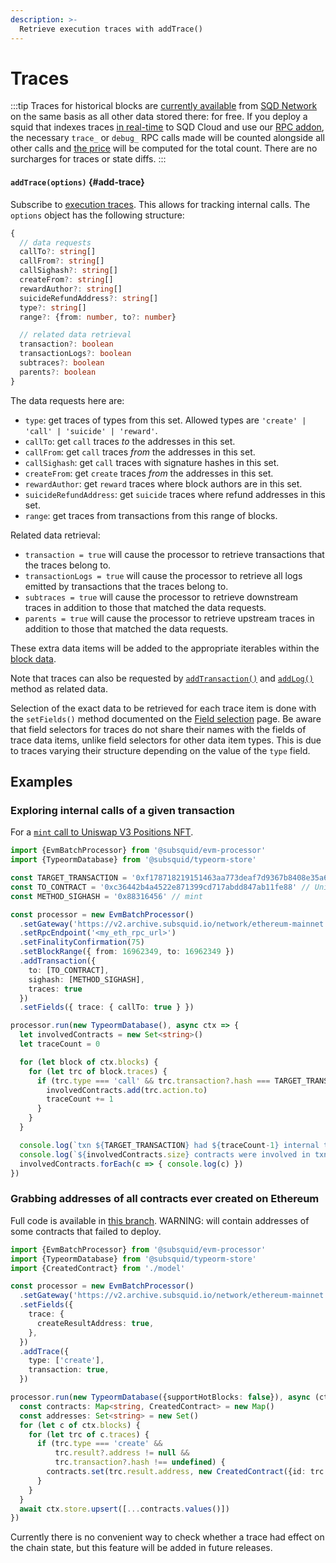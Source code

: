 ```yaml
---
description: >-
  Retrieve execution traces with addTrace()
---
```


# Traces

:::tip
Traces for historical blocks are [currently available](/subsquid-network/reference/networks/#evm--ethereum-compatible) from [SQD Network](/subsquid-network) on the same basis as all other data stored there: for free. If you deploy a squid that indexes traces [in real-time](/sdk/resources/unfinalized-blocks) to SQD Cloud and use our [RPC addon](/cloud/resources/rpc-proxy), the necessary `trace_` or `debug_` RPC calls made will be counted alongside all other calls and [the price](/cloud/pricing/#rpc-requests) will be computed for the total count. There are no surcharges for traces or state diffs.
:::

#### `addTrace(options)` {#add-trace}

Subscribe to [execution traces](https://geth.ethereum.org/docs/interacting-with-geth/rpc/ns-debug#debugtraceblockbyhash). This allows for tracking internal calls. The `options` object has the following structure:
```typescript
{
  // data requests
  callTo?: string[]
  callFrom?: string[]
  callSighash?: string[]
  createFrom?: string[]
  rewardAuthor?: string[]
  suicideRefundAddress?: string[]
  type?: string[]
  range?: {from: number, to?: number}

  // related data retrieval
  transaction?: boolean
  transactionLogs?: boolean
  subtraces?: boolean
  parents?: boolean
}
```
The data requests here are:
+ `type`: get traces of types from this set. Allowed types are `'create' | 'call' | 'suicide' | 'reward'`.
+ `callTo`: get `call` traces *to* the addresses in this set.
+ `callFrom`: get `call` traces *from* the addresses in this set.
+ `callSighash`: get `call` traces with signature hashes in this set.
+ `createFrom`: get `create` traces *from* the addresses in this set.
+ `rewardAuthor`: get `reward` traces where block authors are in this set.
+ `suicideRefundAddress`: get `suicide` traces where refund addresses in this set.
+ `range`: get traces from transactions from this range of blocks.

Related data retrieval:
+ `transaction = true` will cause the processor to retrieve transactions that the traces belong to.
+ `transactionLogs = true` will cause the processor to retrieve all logs emitted by transactions that the traces belong to.
+ `subtraces = true` will cause the processor to retrieve downstream traces in addition to those that matched the data requests.
+ `parents = true` will cause the processor to retrieve upstream traces in addition to those that matched the data requests.

These extra data items will be added to the appropriate iterables within the [block data](/sdk/reference/processors/evm-batch/context-interfaces).

Note that traces can also be requested by [`addTransaction()`](../transactions) and [`addLog()`](../logs) method as related data.

Selection of the exact data to be retrieved for each trace item is done with the `setFields()` method documented on the [Field selection](../field-selection) page. Be aware that field selectors for traces do not share their names with the fields of trace data items, unlike field selectors for other data item types. This is due to traces varying their structure depending on the value of the `type` field.

## Examples

### Exploring internal calls of a given transaction

For a [`mint` call to Uniswap V3 Positions NFT](https://etherscan.io/tx/0xf178718219151463aa773deaf7d9367b8408e35a624550af975e089ca6e015ca).

```ts
import {EvmBatchProcessor} from '@subsquid/evm-processor'
import {TypeormDatabase} from '@subsquid/typeorm-store'

const TARGET_TRANSACTION = '0xf178718219151463aa773deaf7d9367b8408e35a624550af975e089ca6e015ca'
const TO_CONTRACT = '0xc36442b4a4522e871399cd717abdd847ab11fe88' // Uniswap v3 Positions NFT
const METHOD_SIGHASH = '0x88316456' // mint

const processor = new EvmBatchProcessor()
  .setGateway('https://v2.archive.subsquid.io/network/ethereum-mainnet')
  .setRpcEndpoint('<my_eth_rpc_url>')
  .setFinalityConfirmation(75)
  .setBlockRange({ from: 16962349, to: 16962349 })
  .addTransaction({
    to: [TO_CONTRACT],
    sighash: [METHOD_SIGHASH],
    traces: true
  })
  .setFields({ trace: { callTo: true } })

processor.run(new TypeormDatabase(), async ctx => {
  let involvedContracts = new Set<string>()
  let traceCount = 0

  for (let block of ctx.blocks) {
    for (let trc of block.traces) {
      if (trc.type === 'call' && trc.transaction?.hash === TARGET_TRANSACTION) {
        involvedContracts.add(trc.action.to)
        traceCount += 1
      }
    }
  }

  console.log(`txn ${TARGET_TRANSACTION} had ${traceCount-1} internal transactions`)
  console.log(`${involvedContracts.size} contracts were involved in txn ${TARGET_TRANSACTION}:`)
  involvedContracts.forEach(c => { console.log(c) })
})
```

### Grabbing addresses of all contracts ever created on Ethereum

Full code is available in [this branch](https://github.com/subsquid-labs/grab-all-contracts/tree/ascetic). WARNING: will contain addresses of some contracts that failed to deploy.

```ts
import {EvmBatchProcessor} from '@subsquid/evm-processor'
import {TypeormDatabase} from '@subsquid/typeorm-store'
import {CreatedContract} from './model'

const processor = new EvmBatchProcessor()
  .setGateway('https://v2.archive.subsquid.io/network/ethereum-mainnet')
  .setFields({
    trace: {
      createResultAddress: true,
    },
  })
  .addTrace({
    type: ['create'],
    transaction: true,
  })

processor.run(new TypeormDatabase({supportHotBlocks: false}), async (ctx) => {
  const contracts: Map<string, CreatedContract> = new Map()
  const addresses: Set<string> = new Set()
  for (let c of ctx.blocks) {
    for (let trc of c.traces) {
      if (trc.type === 'create' &&
          trc.result?.address != null &&
          trc.transaction?.hash !== undefined) {
        contracts.set(trc.result.address, new CreatedContract({id: trc.result.address}))
      }
    }
  }
  await ctx.store.upsert([...contracts.values()])
})
```
Currently there is no convenient way to check whether a trace had effect on the chain state, but this feature will be added in future releases.
